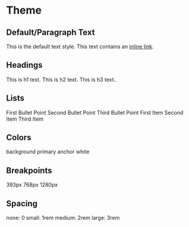 
<Meta title="Themes/Default" />

# Theme

## Default/Paragraph Text

<Canvas>
  <Story name="Default/Paragraph Text">
    <Text>This is the default text style.</Text>
    <Text>
      This text contains an <a href="https://www.mclairdfamily.com/">inline link</a>.
    </Text>
  </Story>
</Canvas>

## Headings

<Canvas>
  <Story name="Headings">
    <Text as="h1">This is h1 text.</Text>
    <Text as="h2">This is h2 text.</Text>
    <Text as="h3">This is h3 text..</Text>
  </Story>
</Canvas>

## Lists

<Canvas>
  <Story name="Unordered List">
    <Box as="ul">
      <Text as="li">First Bullet Point</Text>
      <Text as="li">Second Bullet Point</Text>
      <Text as="li">Third Bullet Point</Text>
    </Box>
  </Story>
</Canvas>

<Canvas>
  <Story name="Ordered List">
    <Box as="ol">
      <Text as="li">First Item</Text>
      <Text as="li">Second Item</Text>
      <Text as="li">Third Item</Text>
    </Box>
  </Story>
</Canvas>

## Colors

<Canvas>
  <Story name="Colors">
    <Box sx={{ p: '1rem', backgroundColor: 'background' }}>
      <Text>background</Text>
    </Box>
    <Box sx={{ p: '1rem', backgroundColor: 'primary' }}>
      <Text sx={{ color: 'white' }}>primary</Text>
    </Box>
    <Box sx={{ p: '1rem', backgroundColor: 'anchor' }}>
      <Text sx={{ color: 'white' }}>anchor</Text>
    </Box>
    <Box sx={{ p: '1rem', backgroundColor: 'white' }}>
      <Text>white</Text>
    </Box>
  </Story>
</Canvas>

## Breakpoints

<Canvas>
  <Story name="Breakpoints">
    <Box sx={{ p: '1rem' }}>
      <Text>393px</Text>
    </Box>
    <Box sx={{ p: '1rem' }}>
      <Text>768px</Text>
    </Box>
    <Box sx={{ p: '1rem' }}>
      <Text>1280px</Text>
    </Box>
  </Story>
</Canvas>

## Spacing

<Canvas>
  <Story name="Spacing">
    <Box sx={{ p: '1rem' }}>
      <Text>none: 0</Text>
    </Box>
    <Box sx={{ p: '1rem' }}>
      <Text>small: 1rem</Text>
    </Box>
    <Box sx={{ p: '1rem' }}>
      <Text>medium: 2rem</Text>
    </Box>
    <Box sx={{ p: '1rem' }}>
      <Text>large: 3rem</Text>
    </Box>
  </Story>
</Canvas>
